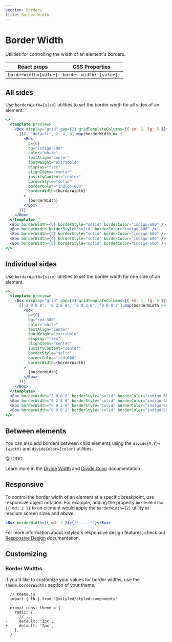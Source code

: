 ```yaml
---
section: Borders
title: Border Width
---
```


# Border Width

Utilities for controlling the width of an element's borders.

| React props           | CSS Properties           |
| --------------------- | ------------------------ |
| `borderWidth=[value]` | `border-width: [value];` |

## All sides

Use `borderWidth={size}` utilities to set the border width for all sides of an element.

```jsx preview
<>
  <template preview>
    <Box display="grid" gap={2} gridTemplateColumns={{ sm: 2, lg: 5 }}>
      {[0, 'default', 2, 4, 8].map(borderWidth => (
        <Box
          p={6}
          bg="indigo-300"
          color="white"
          textAlign="center"
          fontWeight="extrabold"
          display="flex"
          alignItems="center"
          justifyContent="center"
          borderStyle="solid"
          borderColor="indigo-600"
          borderWidth={borderWidth}
        >
          {borderWidth}
        </Box>
      ))}
    </Box>
  </template>
  <Box borderWidth={0} borderStyle="solid" borderColor="indigo-600" />
  <Box borderWidth borderStyle="solid" borderColor="indigo-600" />
  <Box borderWidth={2} borderStyle="solid" borderColor="indigo-600" />
  <Box borderWidth={4} borderStyle="solid" borderColor="indigo-600" />
  <Box borderWidth={8} borderStyle="solid" borderColor="indigo-600" />
</>
```

## Individual sides

Use `borderWidth={size}` utilities to set the border width for one side of an element.

```jsx preview
<>
  <template preview>
    <Box display="grid" gap={2} gridTemplateColumns={{ sm: 2, lg: 5 }}>
      {['2 0 0 0', '0 2 0 0', '0 0 2 0', '0 0 0 2'].map(borderWidth => (
        <Box
          p={6}
          bg="red-300"
          color="white"
          textAlign="center"
          fontWeight="extrabold"
          display="flex"
          alignItems="center"
          justifyContent="center"
          borderStyle="solid"
          borderColor="red-600"
          borderWidth={borderWidth}
        >
          {borderWidth}
        </Box>
      ))}
    </Box>
  </template>
  <Box borderWidth="2 0 0 0" borderStyle="solid" borderColor="indigo-600" />
  <Box borderWidth="0 2 0 0" borderStyle="solid" borderColor="indigo-600" />
  <Box borderWidth="0 0 2 0" borderStyle="solid" borderColor="indigo-600" />
  <Box borderWidth="0 0 0 2" borderStyle="solid" borderColor="indigo-600" />
</>
```

## Between elements

You can also add borders between child elements using the `divide{X,Y}={width}` and `divideColor={color}` utilities.

@TODO

Learn more in the [Divide Width](/@TODO) and [Divide Color](/@TODO) documentation.

## Responsive

To control the border width of an element at a specific breakpoint, use responsive object notation. For example, adding the property `borderWidth={{ md: 2 }}` to an element would apply the `borderWidth={2}` utility at medium screen sizes and above.

```jsx
<Box borderWidth={{ md: 2 }}>{/* ... */}</Box>
```

For more information about xstyled's responsive design features, check out [Responsive Design](@TODO-link) documentation.

## Customizing

### Border Widths

If you'd like to customize your values for border widths, use the `theme.borderWidths` section of your theme.

```diffjs
  // theme.js
  import { th } from '@xstyled/styled-components'

  export const theme = {
    radii: {
      // ...
-     default: '1px',
+     default: '2px',
    },
  }
```
